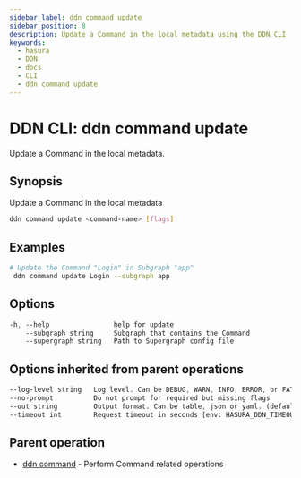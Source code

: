 ```yaml
---
sidebar_label: ddn command update
sidebar_position: 8
description: Update a Command in the local metadata using the DDN CLI
keywords:
  - hasura
  - DDN
  - docs
  - CLI
  - ddn command update
---
```


# DDN CLI: ddn command update

Update a Command in the local metadata.

## Synopsis

Update a Command in the local metadata

```bash
ddn command update <command-name> [flags]
```

## Examples

```bash
# Update the Command "Login" in Subgraph "app"
 ddn command update Login --subgraph app
```

## Options

```sass
-h, --help                help for update
    --subgraph string     Subgraph that contains the Command
    --supergraph string   Path to Supergraph config file
```

## Options inherited from parent operations

```sass
--log-level string   Log level. Can be DEBUG, WARN, INFO, ERROR, or FATAL. (default "INFO")
--no-prompt          Do not prompt for required but missing flags
--out string         Output format. Can be table, json or yaml. (default "table")
--timeout int        Request timeout in seconds [env: HASURA_DDN_TIMEOUT] (default 100)
```

## Parent operation

- [ddn command](/cli/commands/ddn_command) - Perform Command related operations
